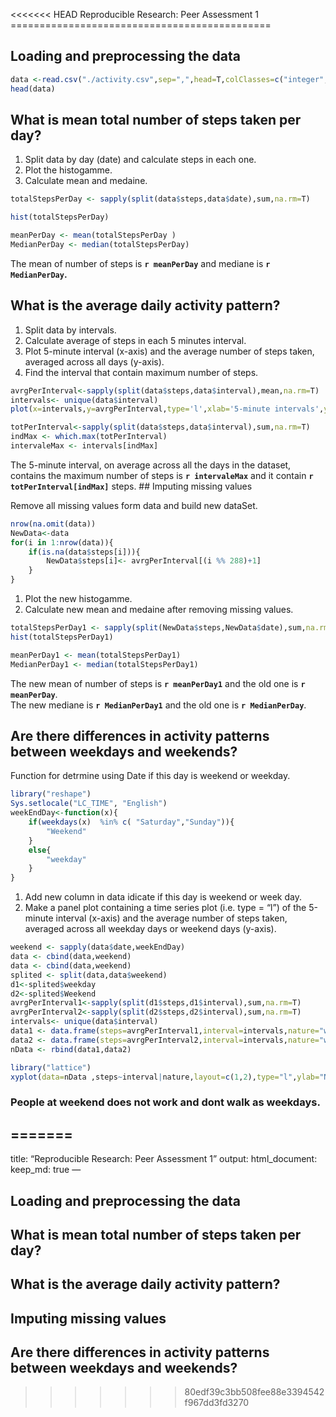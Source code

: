 <<<<<<< HEAD
Reproducible Research: Peer Assessment 1
=============================================


## Loading and preprocessing the data

```{r}
data <-read.csv("./activity.csv",sep=",",head=T,colClasses=c("integer","Date","integer"))
head(data)
```


## What is mean total number of steps taken per day?

1. Split data by day (date) and calculate steps in each one.
2. Plot the histogamme.
3. Calculate mean and medaine.

```{r}
totalStepsPerDay <- sapply(split(data$steps,data$date),sum,na.rm=T)

hist(totalStepsPerDay)

meanPerDay <- mean(totalStepsPerDay )
MedianPerDay <- median(totalStepsPerDay)
```
The mean of number of steps is **`r meanPerDay`** and mediane is **`r MedianPerDay`.**  

## What is the average daily activity pattern?
1. Split data by intervals.
2. Calculate average of steps in each 5 minutes interval.
3. Plot 5-minute interval (x-axis) and the average number of steps taken, averaged across all days (y-axis).
4. Find the interval that contain maximum number of steps. 

```{r fig.width=15}
avrgPerInterval<-sapply(split(data$steps,data$interval),mean,na.rm=T)
intervals<- unique(data$interval)
plot(x=intervals,y=avrgPerInterval,type='l',xlab='5-minute intervals',ylab='average number of step')

totPerInterval<-sapply(split(data$steps,data$interval),sum,na.rm=T)
indMax <- which.max(totPerInterval)
intervaleMax <- intervals[indMax]

```

The 5-minute interval, on average across all the days in the dataset, contains the maximum number of steps is **`r intervaleMax`** and it contain **`r totPerInterval[indMax]`** steps. 
## Imputing missing values

Remove all missing values form data and build new dataSet.
```{r}
nrow(na.omit(data))
NewData<-data
for(i in 1:nrow(data)){
    if(is.na(data$steps[i])){
        NewData$steps[i]<- avrgPerInterval[(i %% 288)+1]
    }
}
```

1. Plot the new histogamme.
2. Calculate new mean and medaine after removing missing values.
```{r}
totalStepsPerDay1 <- sapply(split(NewData$steps,NewData$date),sum,na.rm=T)
hist(totalStepsPerDay1)

meanPerDay1 <- mean(totalStepsPerDay1)
MedianPerDay1 <- median(totalStepsPerDay1)

```

The new mean of number of steps is **`r meanPerDay1`** and the old one is **`r meanPerDay`**.  
The new mediane is **`r MedianPerDay1`** and the old one is **`r MedianPerDay`**.  

## Are there differences in activity patterns between weekdays and weekends?

Function for detrmine using Date if this day is weekend or weekday.
```{r}
library("reshape")
Sys.setlocale("LC_TIME", "English")
weekEndDay<-function(x){
    if(weekdays(x)  %in% c( "Saturday","Sunday")){
        "Weekend"
    }
    else{
        "weekday"
    }      
}
```

1. Add new column in data idicate if this day is weekend or week day.
2. Make a panel plot containing a time series plot (i.e. type = "l") of the 5-minute interval       (x-axis) and the average number of steps taken, averaged across all weekday days or weekend days (y-axis). 



```{r}
weekend <- sapply(data$date,weekEndDay)
data <- cbind(data,weekend)
data <- cbind(data,weekend)
splited <- split(data,data$weekend)
d1<-splited$weekday
d2<-splited$Weekend
avrgPerInterval1<-sapply(split(d1$steps,d1$interval),sum,na.rm=T)
avrgPerInterval2<-sapply(split(d2$steps,d2$interval),sum,na.rm=T)
intervals<- unique(data$interval)
data1 <- data.frame(steps=avrgPerInterval1,interval=intervals,nature="weekday")
data2 <- data.frame(steps=avrgPerInterval2,interval=intervals,nature="weekend")
nData <- rbind(data1,data2)
```

    
```{r fig.width=15}
library("lattice")
xyplot(data=nData ,steps~interval|nature,layout=c(1,2),type="l",ylab="Number of steps",lwd=2)
```

### People at weekend does not work and dont walk as weekdays.

=======
---
title: "Reproducible Research: Peer Assessment 1"
output: 
  html_document:
    keep_md: true
---


## Loading and preprocessing the data



## What is mean total number of steps taken per day?



## What is the average daily activity pattern?



## Imputing missing values



## Are there differences in activity patterns between weekdays and weekends?
>>>>>>> 80edf39c3bb508fee88e3394542f967dd3fd3270
